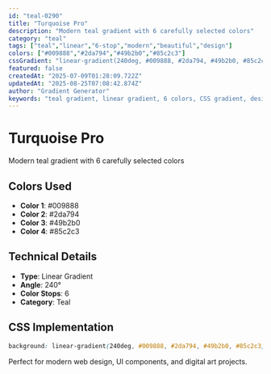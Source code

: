 ```yaml
---
id: "teal-0290"
title: "Turquoise Pro"
description: "Modern teal gradient with 6 carefully selected colors"
category: "teal"
tags: ["teal","linear","6-stop","modern","beautiful","design"]
colors: ["#009888","#2da794","#49b2b0","#85c2c3"]
cssGradient: "linear-gradient(240deg, #009888, #2da794, #49b2b0, #85c2c3)"
featured: false
createdAt: "2025-07-09T01:28:09.722Z"
updatedAt: "2025-08-25T07:08:42.874Z"
author: "Gradient Generator"
keywords: "teal gradient, linear gradient, 6 colors, CSS gradient, design, #009888, #2da794, #49b2b0, #85c2c3"
---
```


# Turquoise Pro

Modern teal gradient with 6 carefully selected colors

## Colors Used
- **Color 1**: #009888
- **Color 2**: #2da794
- **Color 3**: #49b2b0
- **Color 4**: #85c2c3

## Technical Details
- **Type**: Linear Gradient
- **Angle**: 240°
- **Color Stops**: 6
- **Category**: Teal

## CSS Implementation
```css
background: linear-gradient(240deg, #009888, #2da794, #49b2b0, #85c2c3);
```

Perfect for modern web design, UI components, and digital art projects.
